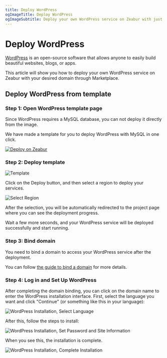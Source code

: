 ```yaml
---
title: Deploy WordPress
ogImageTitle: Deploy WordPress
ogImageSubtitle: Deploy your own WordPress service on Zeabur with just one click
---
```

# Deploy WordPress

[WordPress](https://wordpress.org/) is an open-source software that allows anyone to easily build beautiful websites, blogs, or apps.

This article will show you how to deploy your own WordPress service on Zeabur with your desired domain through Marketplace.

## Deploy WordPress from template

### Step 1: Open WordPress template page

Since WordPress requires a MySQL database, you can not deploy it directly from the image.

We have made a template for you to deploy WordPress with MySQL in one click.

[![Deploy on Zeabur](https://zeabur.com/button.svg)](https://zeabur.com/templates/CV344X)

### Step 2: Deploy template

![Template](/marketplace/wordpress/template.png)

Click on the Deploy button, and then select a region to deploy your services.

![Select Region](/marketplace/wordpress/region.png)

After the selection, you will be automatically redirected to the project page where you can see the deployment progress.

Wait a few more seconds, and your WordPress service will be deployed successfully and start running.

### Step 3: Bind domain

You need to bind a domain to access your WordPress service after the deployment.

You can follow [the guide to bind a domain](/deploy/domain-binding) for more details.

### Step 4: Log in and Set Up WordPress

After completing the domain binding, you can click on the domain name to enter the WordPress installation interface. First, select the language you want and click "Continue" (or something like this in your language):

![WordPress Installation, Select Language](/marketplace/wordpress/wordpress-inst-step1.png)

After this, follow the steps to install:

![WordPress Installation, Set Password and Site Information](/marketplace/wordpress/wordpress-inst-step2.png)

When you see this, the installation is complete.

![WordPress Installation, Complete Installation](/marketplace/wordpress/wordpress-inst-step3.png)
